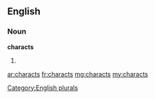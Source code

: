 ==English==

===Noun===
'''characts'''

# {{plural of|charact}}

[[Category:English plurals]]

[[ar:characts]]
[[fr:characts]]
[[mg:characts]]
[[my:characts]]